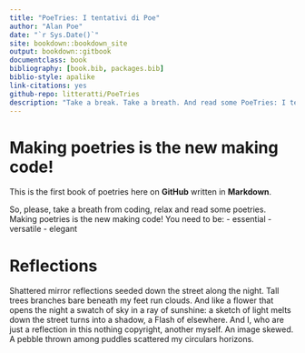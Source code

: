 --- 
title: "PoeTries: I tentativi di Poe"
author: "Alan Poe"
date: "`r Sys.Date()`"
site: bookdown::bookdown_site
output: bookdown::gitbook
documentclass: book
bibliography: [book.bib, packages.bib]
biblio-style: apalike
link-citations: yes
github-repo: litteratti/PoeTries
description: "Take a break. Take a breath. And read some PoeTries: I tentativi di Poe"
---

# Making poetries is the new making code!

This is the first book of poetries here on **GitHub** written in **Markdown**. 

So, please, take a breath from coding, relax and read some poetries.
Making poetries is the new making code! You need to be:
- essential
- versatile
- elegant

<!--chapter:end:index.Rmd-->

# Reflections {#reflections}


Shattered mirror reflections 
seeded down the street along the night.
Tall trees branches bare
beneath my feet run clouds.
And like a flower that opens the night
a swatch of sky in a ray of sunshine:
a sketch of light melts down the street
turns into a shadow, a Flash
of elsewhere. And I, who are just a reflection
in this nothing copyright, another
myself. An image skewed.
A pebble thrown among puddles scattered
my circulars horizons.

<!--chapter:end:01-riflessioni.Rmd-->
